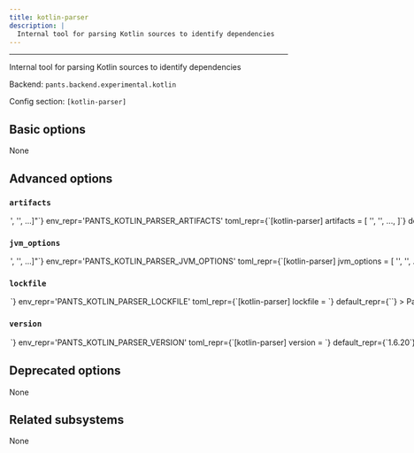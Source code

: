 ```yaml
---
title: kotlin-parser
description: |
  Internal tool for parsing Kotlin sources to identify dependencies
---
```



---

Internal tool for parsing Kotlin sources to identify dependencies

Backend: <span className="color--primary">`pants.backend.experimental.kotlin`</span>

Config section: <span className="color--primary">`[kotlin-parser]`</span>

<span className={styles.options}>

## Basic options

None

## Advanced options

### `artifacts`

<Option
  cli_repr={`--kotlin-parser-artifacts="['<str>', '<str>', ...]"`}
  env_repr='PANTS_KOTLIN_PARSER_ARTIFACTS'
  toml_repr={`[kotlin-parser]
artifacts = [
    '<str>',
    '<str>',
    ...,
]`}
  default_repr={`[\n  "org.jetbrains.kotlin:kotlin-compiler:{version}",\n  "org.jetbrains.kotlin:kotlin-stdlib:{version}",\n  "com.google.code.gson:gson:2.9.0"\n]`}
>

Artifact requirements for this tool using specified as either the address of a `jvm_artifact` target or, alternatively, as a colon-separated Maven coordinates (e.g., `group:name:version`). For Maven coordinates, the string `{version}` version will be substituted with the value of the `[kotlin-parser].version` option.

</Option>

### `jvm_options`

<Option
  cli_repr={`--kotlin-parser-jvm-options="['<str>', '<str>', ...]"`}
  env_repr='PANTS_KOTLIN_PARSER_JVM_OPTIONS'
  toml_repr={`[kotlin-parser]
jvm_options = [
    '<str>',
    '<str>',
    ...,
]`}
  default_repr={`[]`}
>

List of JVM options to pass to `kotlin-parser` JVM processes.

Options set here will be added to those set in `[jvm].global_options`. Please check the documentation for the `jvm` subsystem to see what values are accepted here.

</Option>

### `lockfile`

<Option
  cli_repr={`--kotlin-parser-lockfile=<str>`}
  env_repr='PANTS_KOTLIN_PARSER_LOCKFILE'
  toml_repr={`[kotlin-parser]
lockfile = <str>`}
  default_repr={`<default>`}
>

Path to a lockfile used for installing the tool.

Set to the string `<default>` to use a lockfile provided by Pants, so long as you have not changed the `--version` option. See https://github.com/pantsbuild/pants/blob/release_2.27.0.dev1/src/python/pants/backend/kotlin/dependency_inference/kotlin_parser.lock for the default lockfile contents.

To use a custom lockfile, set this option to a file path relative to the build root, then run `pants generate-lockfiles --resolve=kotlin-parser`.

</Option>

### `version`

<Option
  cli_repr={`--kotlin-parser-version=<str>`}
  env_repr='PANTS_KOTLIN_PARSER_VERSION'
  toml_repr={`[kotlin-parser]
version = <str>`}
  default_repr={`1.6.20`}
>

Version string for the tool. This is available for substitution in the `[kotlin-parser].artifacts` option by including the string `{version}`.

</Option>

## Deprecated options

None

## Related subsystems

None

</span>
